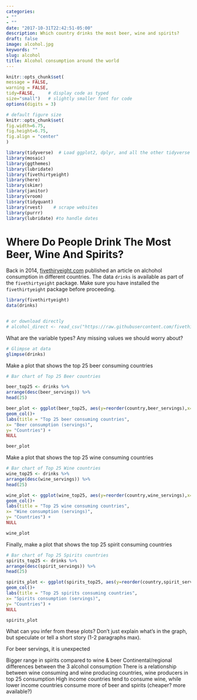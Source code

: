 ```yaml
---
categories:
- ""
- ""
date: "2017-10-31T22:42:51-05:00"
description: Which country drinks the most beer, wine and spirits?
draft: false
image: alcohol.jpg
keywords: ""
slug: alcohol
title: Alcohol consumption around the world
---
```



```r
knitr::opts_chunk$set(
message = FALSE, 
warning = FALSE, 
tidy=FALSE,     # display code as typed
size="small")   # slightly smaller font for code
options(digits = 3)

# default figure size
knitr::opts_chunk$set(
fig.width=6.75, 
fig.height=6.75,
fig.align = "center"
)
```


```r
library(tidyverse)  # Load ggplot2, dplyr, and all the other tidyverse packages
library(mosaic)
library(ggthemes)
library(lubridate)
library(fivethirtyeight)
library(here)
library(skimr)
library(janitor)
library(vroom)
library(tidyquant)
library(rvest)    # scrape websites
library(purrr)  
library(lubridate) #to handle dates
```



# Where Do People Drink The Most Beer, Wine And Spirits?

Back in 2014, [fivethiryeight.com](https://fivethirtyeight.com/features/dear-mona-followup-where-do-people-drink-the-most-beer-wine-and-spirits/) published an article on alchohol consumption in different countries. The data `drinks` is available as part of the `fivethirtyeight` package. Make sure you have installed the `fivethirtyeight` package before proceeding.


```r
library(fivethirtyeight)
data(drinks)


# or download directly
# alcohol_direct <- read_csv("https://raw.githubusercontent.com/fivethirtyeight/data/master/alcohol-consumption/drinks.csv")

```


What are the variable types? Any missing values we should worry about? 

```r
# Glimpse at data
glimpse(drinks)

```


Make a plot that shows the top 25 beer consuming countries

```r
# Bar chart of Top 25 Beer countries

beer_top25 <- drinks %>% 
arrange(desc(beer_servings)) %>% 
head(25)

beer_plot <- ggplot(beer_top25, aes(y=reorder(country,beer_servings),x=beer_servings)) + 
geom_col()+ 
labs(title = "Top 25 beer consuming countries",
x= "Beer consumption (servings)",
y= "Countries") +
NULL

beer_plot
```

Make a plot that shows the top 25 wine consuming countries

```r

# Bar chart of Top 25 Wine countries
wine_top25 <- drinks %>% 
arrange(desc(wine_servings)) %>% 
head(25)

wine_plot <- ggplot(wine_top25, aes(y=reorder(country,wine_servings),x=wine_servings)) + 
geom_col()+ 
labs(title = "Top 25 wine consuming countries",
x= "Wine consumption (servings)",
y= "Countries") +
NULL

wine_plot

```

Finally, make a plot that shows the top 25 spirit consuming countries
```r
# Bar chart of Top 25 Spirits countries
spirits_top25 <- drinks %>% 
arrange(desc(spirit_servings)) %>% 
head(25)

spirits_plot <- ggplot(spirits_top25, aes(y=reorder(country,spirit_servings),x=spirit_servings)) + 
geom_col()+ 
labs(title = "Top 25 spirits consuming countries",
x= "Spirits consumption (servings)",
y= "Countries") +
NULL

spirits_plot

```

What can you infer from these plots? Don't just explain what's in the graph, but speculate or tell a short story (1-2 paragraphs max).

For beer servings, it is unexpected

Bigger range in spirits compared to wine & beer
Continental/regional differences between the 3 alcohol consumption
There is a relationship between wine consuming and wine producing countries, wine producers in top 25 consumption
High income countries tend to consume wine, while lower income countries consume more of beer and spirits (cheaper? more available?)




